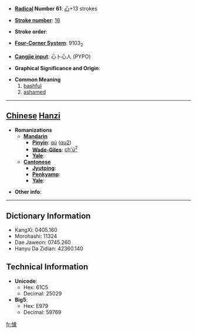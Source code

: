 * '''[[Wiktionary:Chinese radical index| Radical]] Number 61''': [[Wiktionary:Chinese radical index 心|心]]+13 strokes

* '''[[Wiktionary:Chinese total strokes index|Stroke number]]''': [[Wiktionary:Chinese total strokes index 16|16]]

* '''Stroke order''': 

* '''[[Wiktionary:Chinese four corner index|Four-Corner System]]''': 9103<sub>2</sub>

* '''[[Wiktionary:Chinese Cangjie index|Cangjie input]]''': 心卜心人 (PYPO)

* '''Graphical Significance and Origin''': 

* '''Common Meaning'''
*# [[bashful]]
*# [[ashamed]]


----

== [[Chinese]] [[Hanzi]] ==

* '''Romanizations'''
** '''[[Mandarin]]'''
*** '''[[Pinyin]]''': [[qú]] ([[qu2]])
*** '''[[Wade-Giles]]''': [[ch'ü2|ch'ü<sup>2</sup>]]
*** '''[[Yale]]''': 
** '''[[Cantonese]]'''
*** '''[[Jyutping]]''':
*** '''[[Penkyamp]]''': 
*** '''[[Yale]]''': 

* '''Other info''': 

----

== Dictionary Information ==

* KangXi: 0405.160
* Morohashi: 11324
* Dae Jaweon: 0745.260
* Hanyu Da Zidian: 42360.140

== Technical Information ==

* '''Unicode''':
** Hex: 61C5
** Decimal: 25029
* '''Big5''':
** Hex: E979
** Decimal: 59769

[[fr:懅]]